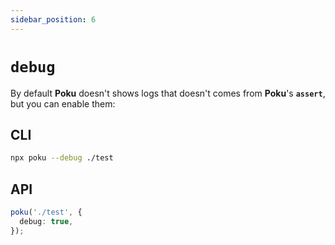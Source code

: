 ```yaml
---
sidebar_position: 6
---
```


# `debug`

By default **Poku** doesn't shows logs that doesn't comes from **Poku**'s **`assert`**, but you can enable them:

## CLI

```bash
npx poku --debug ./test
```

## API

```ts
poku('./test', {
  debug: true,
});
```
